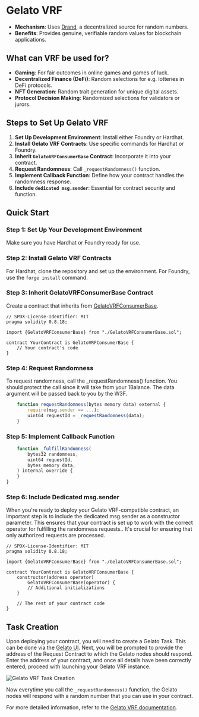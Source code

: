 # Gelato VRF

- **Mechanism**: Uses [Drand](https://drand.love/), a decentralized source for random numbers.
- **Benefits**: Provides genuine, verifiable random values for blockchain applications.

## What can VRF be used for?

- **Gaming**: For fair outcomes in online games and games of luck.
- **Decentralized Finance (DeFi)**: Random selections for e.g. lotteries in DeFi protocols.
- **NFT Generation**: Random trait generation for unique digital assets.
- **Protocol Decision Making**: Randomized selections for validators or jurors.

## Steps to Set Up Gelato VRF

1. **Set Up Development Environment**: Install either Foundry or Hardhat.
2. **Install Gelato VRF Contracts**: Use specific commands for Hardhat or Foundry.
3. **Inherit `GelatoVRFConsumerBase` Contract**: Incorporate it into your contract.
4. **Request Randomness**: Call `_requestRandomness()` function.
5. **Implement Callback Function**: Define how your contract handles the randomness response.
6. **Include `dedicated msg.sender`**: Essential for contract security and function.

## Quick Start

### Step 1: Set Up Your Development Environment

Make sure you have Hardhat or Foundry ready for use.

### Step 2: Install Gelato VRF Contracts

For Hardhat, clone the repository and set up the environment. For Foundry, use the `forge install` command.

### Step 3: Inherit GelatoVRFConsumerBase Contract

Create a contract that inherits from [GelatoVRFConsumerBase](https://github.com/gelatodigital/vrf-contracts/blob/main/contracts/GelatoVRFConsumerBase.sol).

```solidity
// SPDX-License-Identifier: MIT
pragma solidity 0.8.18;

import {GelatoVRFConsumerBase} from "./GelatoVRFConsumerBase.sol";

contract YourContract is GelatoVRFConsumerBase {
    // Your contract's code
}
```

### Step 4: Request Randomness

To request randomness, call the \_requestRandomness() function. You should protect the call since it will take from your 1Balance. The data argument will be passed back to you by the W3F.

```typescript
    function requestRandomness(bytes memory data) external {
        require(msg.sender == ...);
        uint64 requestId = _requestRandomness(data);
    }
```

### Step 5: Implement Callback Function

```typescript
    function _fulfillRandomness(
        bytes32 randomness,
        uint64 requestId,
        bytes memory data,
    ) internal override {
    }
}
```

### Step 6: Include Dedicated msg.sender

When you're ready to deploy your Gelato VRF-compatible contract, an important step is to include the dedicated msg.sender as a constructor parameter. This ensures that your contract is set up to work with the correct operator for fulfilling the randomness requests.. It's crucial for ensuring that only authorized requests are processed.

```solidity
// SPDX-License-Identifier: MIT
pragma solidity 0.8.18;

import {GelatoVRFConsumerBase} from "./GelatoVRFConsumerBase.sol";

contract YourContract is GelatoVRFConsumerBase {
    constructor(address operator)
        GelatoVRFConsumerBase(operator) {
        // Additional initializations
    }

    // The rest of your contract code
}
```

## Task Creation

Upon deploying your contract, you will need to create a Gelato Task. This can be done via the [Gelato UI](https://app.gelato.network/).
Next, you will be prompted to provide the address of the Request Contract to which the Gelato nodes should respond. Enter the address of your contract, and once all details have been correctly entered, proceed with launching your Gelato VRF instance.

![Gelato VRF Task Creation](/images/vrf.png)

Now everytime you call the `_requestRandomness()` function, the Gelato nodes will respond with a random number that you can use in your contract.

For more detailed information, refer to the [Gelato VRF documentation](https://docs.gelato.network/docs/gelato-vrf).
